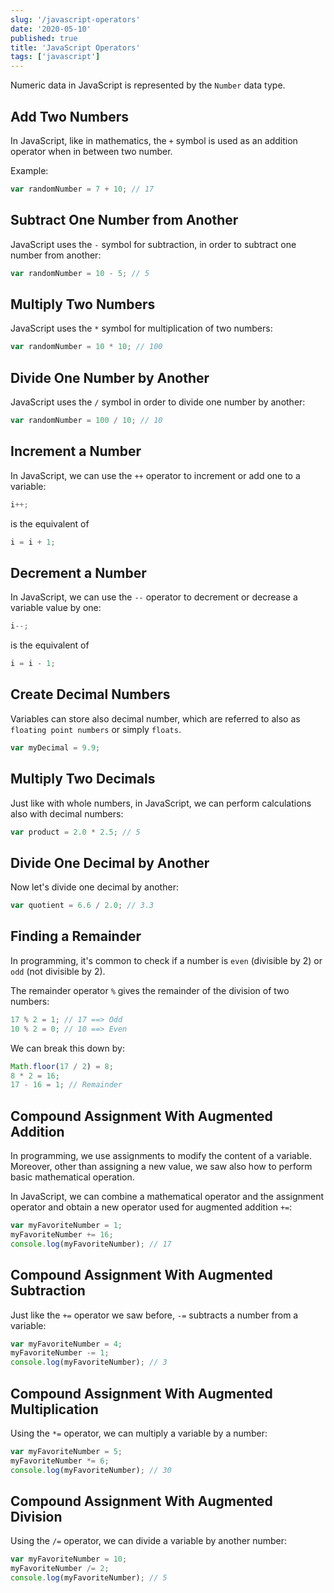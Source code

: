 ```yaml
---
slug: '/javascript-operators'
date: '2020-05-10'
published: true
title: 'JavaScript Operators'
tags: ['javascript']
---
```


Numeric data in JavaScript is represented by the `Number` data type.

## Add Two Numbers

In JavaScript, like in mathematics, the `+` symbol is used as an addition operator when in between two number.

Example:

```js
var randomNumber = 7 + 10; // 17
```

## Subtract One Number from Another

JavaScript uses the `-` symbol for subtraction, in order to subtract one number from another:

```js
var randomNumber = 10 - 5; // 5
```

## Multiply Two Numbers

JavaScript uses the `*` symbol for multiplication of two numbers:

```js
var randomNumber = 10 * 10; // 100
```

## Divide One Number by Another

JavaScript uses the `/` symbol in order to divide one number by another:

```js
var randomNumber = 100 / 10; // 10
```

## Increment a Number

In JavaScript, we can use the `++` operator to increment or add one to a variable:

```js
i++;
```

is the equivalent of

```js
i = i + 1;
```

## Decrement a Number

In JavaScript, we can use the `--` operator to decrement or decrease a variable value by one:

```js
i--;
```

is the equivalent of

```js
i = i - 1;
```

## Create Decimal Numbers

Variables can store also decimal number, which are referred to also as `floating point numbers` or simply `floats`.

```js
var myDecimal = 9.9;
```

## Multiply Two Decimals

Just like with whole numbers, in JavaScript, we can perform calculations also with decimal numbers:

```js
var product = 2.0 * 2.5; // 5
```

## Divide One Decimal by Another

Now let's divide one decimal by another:

```js
var quotient = 6.6 / 2.0; // 3.3
```

## Finding a Remainder

In programming, it's common to check if a number is `even` (divisible by 2) or `odd` (not divisible by 2).

The remainder operator `%` gives the remainder of the division of two numbers:

```js
17 % 2 = 1; // 17 ==> Odd
10 % 2 = 0; // 10 ==> Even
```

We can break this down by:

```js
Math.floor(17 / 2) = 8;
8 * 2 = 16;
17 - 16 = 1; // Remainder
```

## Compound Assignment With Augmented Addition

In programming, we use assignments to modify the content of a variable.
Moreover, other than assigning a new value, we saw also how to perform basic mathematical operation.

In JavaScript, we can combine a mathematical operator and the assignment operator and obtain a new operator used for augmented addition `+=`:

```js
var myFavoriteNumber = 1;
myFavoriteNumber += 16;
console.log(myFavoriteNumber); // 17
```

## Compound Assignment With Augmented Subtraction

Just like the `+=` operator we saw before, `-=` subtracts a number from a variable:

```js
var myFavoriteNumber = 4;
myFavoriteNumber -= 1;
console.log(myFavoriteNumber); // 3
```

## Compound Assignment With Augmented Multiplication

Using the `*=` operator, we can multiply a variable by a number:

```js
var myFavoriteNumber = 5;
myFavoriteNumber *= 6;
console.log(myFavoriteNumber); // 30
```

## Compound Assignment With Augmented Division

Using the `/=` operator, we can divide a variable by another number:

```js
var myFavoriteNumber = 10;
myFavoriteNumber /= 2;
console.log(myFavoriteNumber); // 5
```
